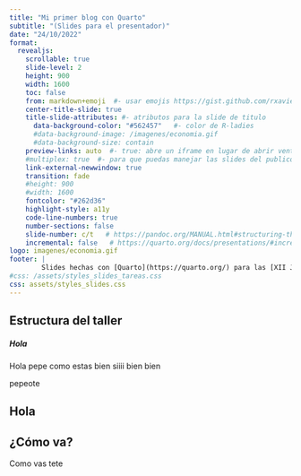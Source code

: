 ```yaml
---
title: "Mi primer blog con Quarto"
subtitle: "(Slides para el presentador)"
date: "24/10/2022"
format: 
  revealjs:
    scrollable: true
    slide-level: 2
    height: 900
    width: 1600
    toc: false
    from: markdown+emoji  #- usar emojis https://gist.github.com/rxaviers/7360908)
    center-title-slide: true
    title-slide-attributes: #- atributos para la slide de titulo
      data-background-color: "#562457"   #- color de R-ladies
      #data-background-image: /imagenes/economia.gif
      #data-background-size: contain      
    preview-links: auto  #- true: abre un iframe en lugar de abrir ventana
    #multiplex: true  #- para que puedas manejar las slides del publico
    link-external-newwindow: true
    transition: fade
    #height: 900
    #width: 1600
    fontcolor: "#262d36"
    highlight-style: a11y
    code-line-numbers: true
    number-sections: false
    slide-number: c/t   # https://pandoc.org/MANUAL.html#structuring-the-slide-show
    incremental: false   # https://quarto.org/docs/presentations/#incremental-lists
logo: imagenes/economia.gif
footer: |
        Slides hechas con [Quarto](https://quarto.org/) para las [XII Jornadas de Usuarios de R](http://r-es.org/12jr/)
#css: /assets/styles_slides_tareas.css
css: assets/styles_slides.css
---
```





## Estructura del taller {.smaller}

##### [ Hola ]{.purple}


Hola pepe como estas  [bien]{.purple}  [siiii]{.yellow-h}  [bien]{.purple2} [bien]{.purple3}

[[pepeote]{.out-t}]{.purple2}


## Hola {.inverse2}



## ¿Cómo va? {.takeaway .center}


[Como vas tete]{.takeaway .center}
